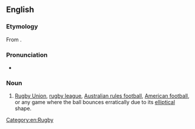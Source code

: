==English==

===Etymology===
From {{compound|en|egg|ball}}.

===Pronunciation===
* {{audio|en|En-au-eggball.ogg|Audio (AU)}}

===Noun===
{{en-noun|-}}

# {{lb|en|British|slang}} [[Rugby Union]], [[rugby league]], [[Australian rules football]], [[American football]], or any game where the ball bounces erratically due to its [[elliptical]] shape.

[[Category:en:Rugby]]